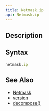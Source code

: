 ```yaml
---
title: Netmask.ip
api: Netmask.ip
---
```


## Description

<Summary/>

## Syntax

``` js
netmask.ip
```

## See Also

* [Netmask](/reference/api/Netmask)
* [version](/reference/api/Netmask/version)
* [decompose()](/reference/api/Netmask/decompose)

